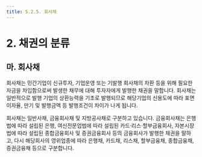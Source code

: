 ```yaml
---
title: 5.2.5. 회사채
---
```

# 2. 채권의 분류

## 마. 회사채

회사채는 민간기업이 신규투자, 기업운영 또는 기발행 회사채의 차환 등을 위해 필요한 자금을 차입함으로써 발생한 채무에 대해 투자자에게 발행한 채권을 말합니다. 회사채는 일반적으로 발행 기업의 상환능력을 기초로 발행되므로<GTooltipIcon desc="우리나라에서 발행되는 회사채의 경우 대부분이 무보증사채로 투자자 보호를 위해 공모발행 시 반드시 복수의 신용평가기관으로부터 신용평가를 받아야 하며, 증권신고서에 당해 회사채 및 발행기업에 대한 정보를 자세히 기재하고 공시해야 함. 한편, 무보증사채 외에도 자본시장법에서 정한 금융기관이 보증한 보증사채, 담보부사채신탁법에 따라 발행한 담보부사채, 자산유동화법에 따라 발행한 자산유동화채권(ABS) 등 다양한 형태로 발행됨" severity="info"/> 해당기업의 신용도에 따라 표면이자율, 만기 및 발행금액 등 발행조건이 차이가 나게 됩니다. 

회사채는 일반사채, 금융회사채 및 지방공사채<GTooltipIcon desc="’09.2.4일부터 ’14.6.2일까지 발행된 지방공사채" severity="info"/>로 구분하고 있습니다. 금융회사채는 은행법에 따라 설립된 은행, 여신전문업법에 따라 설립된 카드·리스·할부금융회사, 자본시장법에 따라 설립된 종합금융회사 및 증권금융회사 등의 금융회사가 발행한 채권을 말하고, 다시 해당회사의 영위업종에 따라 은행채, 카드채, 리스채, 할부금융채, 종합금융채, 증권금융채 등으로 구분합니다. 

